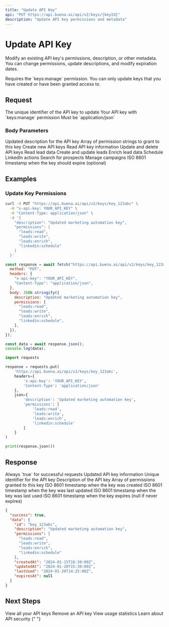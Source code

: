 ```yaml
---
title: "Update API Key"
api: "PUT https://api.buena.ai/api/v2/keys/{keyId}"
description: "Update API key permissions and metadata"
---
```


# Update API Key

Modify an existing API key's permissions, description, or other metadata. You can change permissions, update descriptions, and modify expiration dates.

<Note>
  Requires the `keys:manage` permission. You can only update keys that you have
  created or have been granted access to.
</Note>

## Request

<ParamField path="keyId" type="string" required>
  The unique identifier of the API key to update
</ParamField>

<ParamField header="x-api-key" type="string" required>
  Your API key with `keys:manage` permission
</ParamField>

<ParamField header="Content-Type" type="string" required>
  Must be `application/json`
</ParamField>

### Body Parameters

<ParamField body="description" type="string">
  Updated description for the API key
</ParamField>

<ParamField body="permissions" type="array">
  Array of permission strings to grant to this key
  <Expandable title="Available Permissions">
    <ParamField body="keys:create" type="string">
      Create new API keys
    </ParamField>
    <ParamField body="keys:read" type="string">
      Read API key information
    </ParamField>
    <ParamField body="keys:manage" type="string">
      Update and delete API keys
    </ParamField>
    <ParamField body="leads:read" type="string">
      Read lead data
    </ParamField>
    <ParamField body="leads:write" type="string">
      Create and update leads
    </ParamField>
    <ParamField body="leads:enrich" type="string">
      Enrich lead data
    </ParamField>
    <ParamField body="linkedin:schedule" type="string">
      Schedule LinkedIn actions
    </ParamField>
    <ParamField body="prospecting:search" type="string">
      Search for prospects
    </ParamField>
    <ParamField body="campaigns:manage" type="string">
      Manage campaigns
    </ParamField>
  </Expandable>
</ParamField>

<ParamField body="expiresAt" type="string">
  ISO 8601 timestamp when the key should expire (optional)
</ParamField>

## Examples

### Update Key Permissions

<CodeGroup>

```bash cURL
curl -X PUT "https://api.buena.ai/api/v2/keys/key_123abc" \
  -H "x-api-key: YOUR_API_KEY" \
  -H "Content-Type: application/json" \
  -d '{
    "description": "Updated marketing automation key",
    "permissions": [
      "leads:read",
      "leads:write",
      "leads:enrich",
      "linkedin:schedule"
    ]
  }'
```

```javascript JavaScript
const response = await fetch("https://api.buena.ai/api/v2/keys/key_123abc", {
  method: "PUT",
  headers: {
    "x-api-key": "YOUR_API_KEY",
    "Content-Type": "application/json",
  },
  body: JSON.stringify({
    description: "Updated marketing automation key",
    permissions: [
      "leads:read",
      "leads:write",
      "leads:enrich",
      "linkedin:schedule",
    ],
  }),
});

const data = await response.json();
console.log(data);
```

```python Python
import requests

response = requests.put(
    'https://api.buena.ai/api/v2/keys/key_123abc',
    headers={
        'x-api-key': 'YOUR_API_KEY',
        'Content-Type': 'application/json'
    },
    json={
        'description': 'Updated marketing automation key',
        'permissions': [
            'leads:read',
            'leads:write',
            'leads:enrich',
            'linkedin:schedule'
        ]
    }
)

print(response.json())
```

</CodeGroup>

## Response

<ResponseField name="success" type="boolean">
  Always `true` for successful requests
</ResponseField>

<ResponseField name="data" type="object">
  Updated API key information
  <Expandable title="API Key Object">
    <ResponseField name="id" type="string">
      Unique identifier for the API key
    </ResponseField>
    <ResponseField name="description" type="string">
      Description of the API key
    </ResponseField>
    <ResponseField name="permissions" type="array">
      Array of permissions granted to this key
    </ResponseField>
    <ResponseField name="createdAt" type="string">
      ISO 8601 timestamp when the key was created
    </ResponseField>
    <ResponseField name="updatedAt" type="string">
      ISO 8601 timestamp when the key was last updated
    </ResponseField>
    <ResponseField name="lastUsed" type="string">
      ISO 8601 timestamp when the key was last used
    </ResponseField>
    <ResponseField name="expiresAt" type="string">
      ISO 8601 timestamp when the key expires (null if never expires)
    </ResponseField>
  </Expandable>
</ResponseField>

<ResponseExample>

```json Response
{
  "success": true,
  "data": {
    "id": "key_123abc",
    "description": "Updated marketing automation key",
    "permissions": [
      "leads:read",
      "leads:write",
      "leads:enrich",
      "linkedin:schedule"
    ],
    "createdAt": "2024-01-15T10:30:00Z",
    "updatedAt": "2024-01-20T15:30:00Z",
    "lastUsed": "2024-01-20T14:25:00Z",
    "expiresAt": null
  }
}
```

</ResponseExample>

## Next Steps

<CardGroup cols={2}>
  <Card title="List Keys" icon="list" href="/api-reference/keys/list">
    View all your API keys
  </Card>
  <Card title="Delete Key" icon="trash" href="/api-reference/keys/delete">
    Remove an API key
  </Card>
  <Card title="Key Stats" icon="chart-line" href="/api-reference/keys/stats">
    View usage statistics
  </Card>
  <Card title="Authentication Guide" icon="shield" href="/authentication">
    Learn about API security
  </Card>
</CardGroup>{" "}
